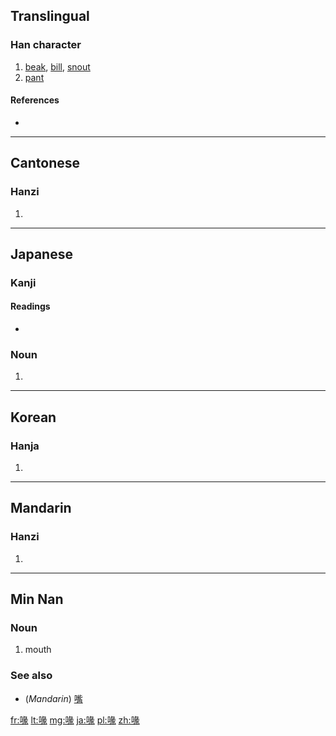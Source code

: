 ==Translingual==

===Han character===
{{Han char|rn=30|rad=口|as=09|sn=12|four=6703<sub>2</sub>|canj=口女弓人 (RVNO)}}

# [[beak]], [[bill]], [[snout]]
# [[pant]]

====References====
* {{Han ref|kx=0198.350|dkj=03951|dj=0420.230|hdz=10663.100|uh=5599|ud=21913|bh=B3F1|bd=46065}}

----

==Cantonese==

===Hanzi===
{{yue-hanzi|jyut=|y=fui3}}

# {{defn|lang=yue|sort=口09}}

----

==Japanese==

===Kanji===
{{ja-kanji|grade=|rs=口09}}

====Readings====
* {{ja-readings|on=[[かい]] (kai)|kun=[[くちばし]] (kuchibashi)}}

===Noun===
{{ja-noun|k|hira=くちばし|rom=kuchibashi}} 

# {{alternative form of|嘴|lang=ja}}

----

==Korean==

===Hanja===
{{ko-hanja|hangeul=훼|rv=hwe|mr=hwe}}

# {{defn|lang=ko|sort=口09}}

----

==Mandarin==

===Hanzi===
{{cmn-hanzi|pin=[[huì]] ([[hui4]])|wg=hui<sup>4</sup>}}

# {{defn|lang=cmn|sort=口09}}

----

==Min Nan==
===Noun===
{{nan-noun|ts|poj=tshuì|c=喙}}
#mouth

===See also===
*(''Mandarin'') [[嘴]]

[[fr:喙]]
[[lt:喙]]
[[mg:喙]]
[[ja:喙]]
[[pl:喙]]
[[zh:喙]]